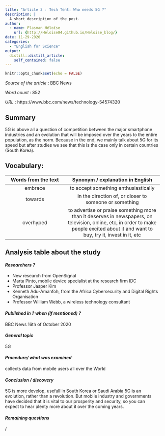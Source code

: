 ```yaml
---
title: "Article 3 : Tech Tent: Who needs 5G ?"
description: |
  A short description of the post.
author:
  - name: Plasman Héloïse
    url: {http://Heloise04.github.io/Heloise_blog/}
date: 11-29-2020
categories:
  - "English for Science"
output:
  distill::distill_article:
    self_contained: false
---
```


```r
knitr::opts_chunk$set(echo = FALSE)
```

_Source of the article_ : BBC News

_Word count_ : 852

_URL_ : https://www.bbc.com/news/technology-54574320 

## Summary 
5G is above all a question of competition between the major smartphone industries and an evolution that will be imposed over the years to the entire population, as the norm. Because in the end, we mainly talk about 5G for its speed but after studies we see that this is the case only in certain countries (South Korea).

## Vocabulary: 

| Words from the text 	| Synonym / explanation in English 	|
|:-------------------:	|:--------------------------------:	|
|embrace|to accept something enthusiastically|
|towards|in the direction of, or closer to someone or something|
|overhyped|to advertise or praise something more than it deserves in newspapers, on television, online, etc, in order to make people excited about it and want to buy, try it, invest in it, etc|

## Analysis table about the study


#### *Researchers ?*
* New research from OpenSignal
* Marta Pinto, mobile device specialist at the research firm IDC
* Professor Jasper Kim
* Kenneth Adu-Amanfoh, from the Africa Cybersecurity and Digital Rights Organisation
* Professor William Webb, a wireless technology consultant


#### *Published in ? when (if mentioned) ?*
BBC News
16th of October 2020


#### *General topic*
5G


#### *Procedure/ what was examined* 
collects data from mobile users all over the World




#### *Conclusion / discovery* 
5G is more develop, usefull in South Korea or Saudi Arabia
5G is an evolution, rather than a revolution. 
But mobile industry and governments have decided that it is vital to our prosperity and security, so you can expect to hear plenty more about it over the coming years.


#### *Remaining questions*
/

